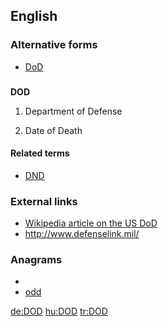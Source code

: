 {{also|dod|död|død}}
==English==

===Alternative forms===
* [[DoD]]

==={{initialism}}===
'''DOD'''

# {{US|military}} Department of Defense
# Date of Death

====Related terms====
* {{sense|military}} [[DND]]

===External links===
* [[w:Department of Defense|Wikipedia article on the US DoD]]
* http://www.defenselink.mil/

===Anagrams===
* {{alphagram|[[DDO#English|DDO]]}} 
* [[odd#English|odd]]


[[de:DOD]]
[[hu:DOD]]
[[tr:DOD]]